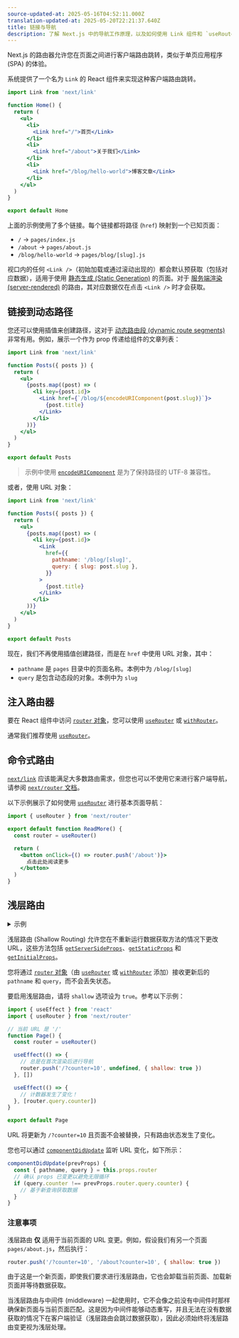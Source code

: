 ```yaml
---
source-updated-at: 2025-05-16T04:52:11.000Z
translation-updated-at: 2025-05-20T22:21:37.640Z
title: 链接与导航
description: 了解 Next.js 中的导航工作原理，以及如何使用 Link 组件和 `useRouter` 钩子。
---
```


Next.js 的路由器允许您在页面之间进行客户端路由跳转，类似于单页应用程序 (SPA) 的体验。

系统提供了一个名为 `Link` 的 React 组件来实现这种客户端路由跳转。

```jsx
import Link from 'next/link'

function Home() {
  return (
    <ul>
      <li>
        <Link href="/">首页</Link>
      </li>
      <li>
        <Link href="/about">关于我们</Link>
      </li>
      <li>
        <Link href="/blog/hello-world">博客文章</Link>
      </li>
    </ul>
  )
}

export default Home
```

上面的示例使用了多个链接。每个链接都将路径 (`href`) 映射到一个已知页面：

- `/` → `pages/index.js`
- `/about` → `pages/about.js`
- `/blog/hello-world` → `pages/blog/[slug].js`

视口内的任何 `<Link />`（初始加载或通过滚动出现的）都会默认预获取（包括对应数据），适用于使用 [静态生成 (Static Generation)](/docs/pages/building-your-application/data-fetching/get-static-props) 的页面。对于 [服务端渲染 (server-rendered)](/docs/pages/building-your-application/data-fetching/get-server-side-props) 的路由，其对应数据仅在点击 `<Link />` 时才会获取。

## 链接到动态路径

您还可以使用插值来创建路径，这对于 [动态路由段 (dynamic route segments)](/docs/pages/building-your-application/routing/dynamic-routes) 非常有用。例如，展示一个作为 prop 传递给组件的文章列表：

```jsx
import Link from 'next/link'

function Posts({ posts }) {
  return (
    <ul>
      {posts.map((post) => (
        <li key={post.id}>
          <Link href={`/blog/${encodeURIComponent(post.slug)}`}>
            {post.title}
          </Link>
        </li>
      ))}
    </ul>
  )
}

export default Posts
```

> 示例中使用 [`encodeURIComponent`](https://developer.mozilla.org/docs/Web/JavaScript/Reference/Global_Objects/encodeURIComponent) 是为了保持路径的 UTF-8 兼容性。

或者，使用 URL 对象：

```jsx
import Link from 'next/link'

function Posts({ posts }) {
  return (
    <ul>
      {posts.map((post) => (
        <li key={post.id}>
          <Link
            href={{
              pathname: '/blog/[slug]',
              query: { slug: post.slug },
            }}
          >
            {post.title}
          </Link>
        </li>
      ))}
    </ul>
  )
}

export default Posts
```

现在，我们不再使用插值创建路径，而是在 `href` 中使用 URL 对象，其中：

- `pathname` 是 `pages` 目录中的页面名称。本例中为 `/blog/[slug]`
- `query` 是包含动态段的对象。本例中为 `slug`

## 注入路由器

要在 React 组件中访问 [`router` 对象](/docs/pages/api-reference/functions/use-router#router-object)，您可以使用 [`useRouter`](/docs/pages/api-reference/functions/use-router) 或 [`withRouter`](/docs/pages/api-reference/functions/use-router#withrouter)。

通常我们推荐使用 [`useRouter`](/docs/pages/api-reference/functions/use-router)。

## 命令式路由

[`next/link`](/docs/pages/api-reference/components/link) 应该能满足大多数路由需求，但您也可以不使用它来进行客户端导航，请参阅 [`next/router` 文档](/docs/pages/api-reference/functions/use-router)。

以下示例展示了如何使用 [`useRouter`](/docs/pages/api-reference/functions/use-router) 进行基本页面导航：

```jsx
import { useRouter } from 'next/router'

export default function ReadMore() {
  const router = useRouter()

  return (
    <button onClick={() => router.push('/about')}>
      点击此处阅读更多
    </button>
  )
}
```

## 浅层路由

<details>
  <summary>示例</summary>

- [浅层路由](https://github.com/vercel/next.js/tree/canary/examples/with-shallow-routing)

</details>

浅层路由 (Shallow Routing) 允许您在不重新运行数据获取方法的情况下更改 URL，这些方法包括 [`getServerSideProps`](/docs/pages/building-your-application/data-fetching/get-server-side-props)、[`getStaticProps`](/docs/pages/building-your-application/data-fetching/get-static-props) 和 [`getInitialProps`](/docs/pages/api-reference/functions/get-initial-props)。

您将通过 [`router` 对象](/docs/pages/api-reference/functions/use-router#router-object)（由 [`useRouter`](/docs/pages/api-reference/functions/use-router) 或 [`withRouter`](/docs/pages/api-reference/functions/use-router#withrouter) 添加）接收更新后的 `pathname` 和 `query`，而不会丢失状态。

要启用浅层路由，请将 `shallow` 选项设为 `true`。参考以下示例：

```jsx
import { useEffect } from 'react'
import { useRouter } from 'next/router'

// 当前 URL 是 '/'
function Page() {
  const router = useRouter()

  useEffect(() => {
    // 总是在首次渲染后进行导航
    router.push('/?counter=10', undefined, { shallow: true })
  }, [])

  useEffect(() => {
    // 计数器发生了变化！
  }, [router.query.counter])
}

export default Page
```

URL 将更新为 `/?counter=10` 且页面不会被替换，只有路由状态发生了变化。

您也可以通过 [`componentDidUpdate`](https://react.dev/reference/react/Component#componentdidupdate) 监听 URL 变化，如下所示：

```jsx
componentDidUpdate(prevProps) {
  const { pathname, query } = this.props.router
  // 确认 props 已变更以避免无限循环
  if (query.counter !== prevProps.router.query.counter) {
    // 基于新查询获取数据
  }
}
```

### 注意事项

浅层路由 **仅** 适用于当前页面的 URL 变更。例如，假设我们有另一个页面 `pages/about.js`，然后执行：

```js
router.push('/?counter=10', '/about?counter=10', { shallow: true })
```

由于这是一个新页面，即使我们要求进行浅层路由，它也会卸载当前页面、加载新页面并等待数据获取。

当浅层路由与中间件 (middleware) 一起使用时，它不会像之前没有中间件时那样确保新页面与当前页面匹配。这是因为中间件能够动态重写，并且无法在没有数据获取的情况下在客户端验证（浅层路由会跳过数据获取），因此必须始终将浅层路由变更视为浅层处理。